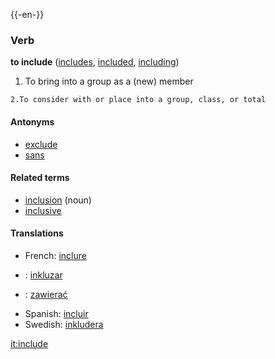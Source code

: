 {{-en-}}

===Verb===
'''to include''' ([[includes]], [[included]], [[including]])
#To bring into a group as a (new) member

 2.To consider with or place into a group, class, or total
====Antonyms====
*[[exclude]]
*[[sans]]

====Related terms====
*[[inclusion]] (noun)
*[[inclusive]] <!-- adjective, adverb, or both? -->

====Translations====

*French: [[inclure]]
* {{io}} : [[inkluzar]]
* {{pl}} : [[zawierać]]
*Spanish: [[incluir]]
*Swedish: [[inkludera]]

[[it:include]]